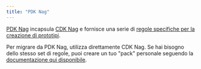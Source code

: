```yaml
---
title: "PDK Nag"
---
```





[PDK Nag](https://aws.github.io/aws-pdk/developer_guides/pdk-nag/index.html) incapsula [CDK Nag](https://github.com/cdklabs/cdk-nag) e fornisce una serie di [regole specifiche per la creazione di prototipi](https://github.com/aws/aws-pdk/blob/mainline/packages/pdk-nag/src/packs/aws-prototyping-rules.ts).

Per migrare da PDK Nag, utilizza direttamente CDK Nag. Se hai bisogno dello stesso set di regole, puoi creare un tuo "pack" personale seguendo la [documentazione qui disponibile](https://github.com/cdklabs/cdk-nag/blob/main/docs/NagPack.md).